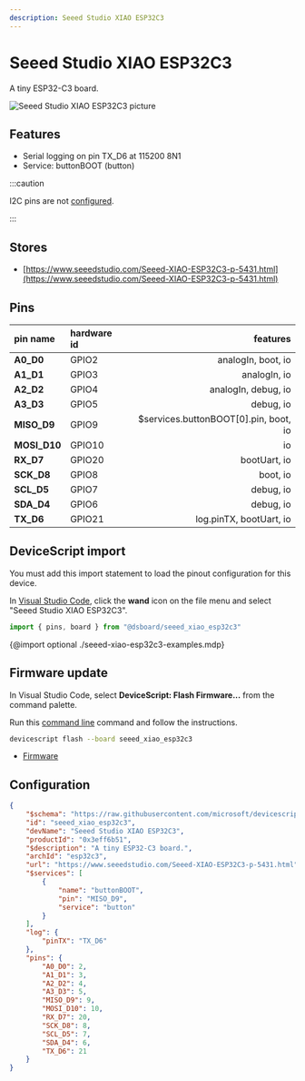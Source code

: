 ```yaml
---
description: Seeed Studio XIAO ESP32C3
---
```

# Seeed Studio XIAO ESP32C3


A tiny ESP32-C3 board.


![Seeed Studio XIAO ESP32C3 picture](https://microsoft.github.io/jacdac-docs/images/devices/seeed-studio/xiaoesp32c3v00.catalog.jpg)

## Features

-  Serial logging on pin TX_D6 at 115200 8N1
-  Service: buttonBOOT (button)

:::caution

I2C pins are not [configured](/developer/board-configuration).

:::


## Stores

-  [https://www.seeedstudio.com/Seeed-XIAO-ESP32C3-p-5431.html](https://www.seeedstudio.com/Seeed-XIAO-ESP32C3-p-5431.html)

## Pins

| pin name | hardware id | features |
|:---------|:------------|---------:|
| **A0_D0** |  GPIO2 |  analogIn,  boot,  io |
| **A1_D1** |  GPIO3 |  analogIn,  io |
| **A2_D2** |  GPIO4 |  analogIn,  debug,  io |
| **A3_D3** |  GPIO5 |  debug,  io |
| **MISO_D9** |  GPIO9 |  $services.buttonBOOT[0].pin,  boot,  io |
| **MOSI_D10** |  GPIO10 |  io |
| **RX_D7** |  GPIO20 |  bootUart,  io |
| **SCK_D8** |  GPIO8 |  boot,  io |
| **SCL_D5** |  GPIO7 |  debug,  io |
| **SDA_D4** |  GPIO6 |  debug,  io |
| **TX_D6** |  GPIO21 |  log.pinTX,  bootUart,  io |



## DeviceScript import


You must add this import statement to load 
the pinout configuration for this device.

In [Visual Studio Code](/getting-started/vscode),
click the **wand** icon on the file menu and 
select "Seeed Studio XIAO ESP32C3".

```ts
import { pins, board } from "@dsboard/seeed_xiao_esp32c3"
```

{@import optional ./seeed-xiao-esp32c3-examples.mdp}

## Firmware update

In Visual Studio Code,
select **DeviceScript: Flash Firmware...** from the command palette.
        
Run this [command line](/api/cli) command and follow the instructions.

```bash
devicescript flash --board seeed_xiao_esp32c3
```


- [Firmware](https://github.com/microsoft/devicescript-esp32/releases/latest/download/devicescript-esp32c3-seeed_xiao_esp32c3-0x0.bin)

## Configuration

```json title="seeed_xiao_esp32c3.json"
{
    "$schema": "https://raw.githubusercontent.com/microsoft/devicescript-esp32/main/boards/esp32deviceconfig.schema.json",
    "id": "seeed_xiao_esp32c3",
    "devName": "Seeed Studio XIAO ESP32C3",
    "productId": "0x3eff6b51",
    "$description": "A tiny ESP32-C3 board.",
    "archId": "esp32c3",
    "url": "https://www.seeedstudio.com/Seeed-XIAO-ESP32C3-p-5431.html",
    "$services": [
        {
            "name": "buttonBOOT",
            "pin": "MISO_D9",
            "service": "button"
        }
    ],
    "log": {
        "pinTX": "TX_D6"
    },
    "pins": {
        "A0_D0": 2,
        "A1_D1": 3,
        "A2_D2": 4,
        "A3_D3": 5,
        "MISO_D9": 9,
        "MOSI_D10": 10,
        "RX_D7": 20,
        "SCK_D8": 8,
        "SCL_D5": 7,
        "SDA_D4": 6,
        "TX_D6": 21
    }
}
```
